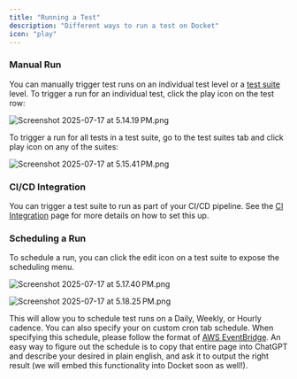 ```yaml
---
title: "Running a Test"
description: "Different ways to run a test on Docket"
icon: "play"
---
```


### Manual Run

You can manually trigger test runs on an individual test level or a [test suite](/essentials/test-suite) level. To trigger a run for an individual test, click the play icon on the test row: 

![Screenshot 2025-07-17 at 5.14.19 PM.png](/images/Screenshot2025-07-17at5.14.19PM.png)

To trigger a run for all tests in a test suite, go to the test suites tab and click play icon on any of the suites: 

![Screenshot 2025-07-17 at 5.15.41 PM.png](/images/Screenshot2025-07-17at5.15.41PM.png)

### CI/CD Integration

You can trigger a test suite to run as part of your CI/CD pipeline. See the [CI Integration](/essentials/ci-integration) page for more details on how to set this up.

### Scheduling a Run

To schedule a run, you can click the edit icon on a test suite to expose the scheduling menu. 

![Screenshot 2025-07-17 at 5.17.40 PM.png](/images/Screenshot2025-07-17at5.17.40PM.png)

![Screenshot 2025-07-17 at 5.18.25 PM.png](/images/Screenshot2025-07-17at5.18.25PM.png)

This will allow you to schedule test runs on a Daily, Weekly, or Hourly cadence. You can also specify your on custom cron tab schedule. When specifying this schedule, please follow the format of [AWS EventBridge](https://docs.aws.amazon.com/eventbridge/latest/userguide/eb-scheduled-rule-pattern.html#eb-cron-expressions). An easy way to figure out the schedule is to copy that entire page into ChatGPT and describe your desired in plain english, and ask it to output the right result (we will embed this functionality into Docket soon as well\!). 